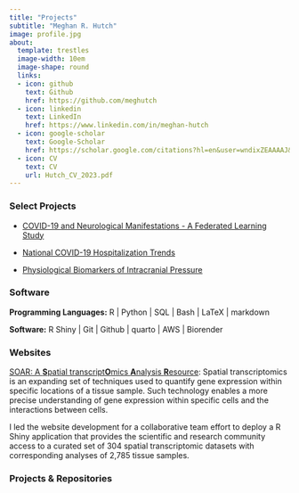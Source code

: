 ```yaml
---
title: "Projects"
subtitle: "Meghan R. Hutch"
image: profile.jpg
about:
  template: trestles
  image-width: 10em
  image-shape: round
  links:
  - icon: github
    text: Github
    href: https://github.com/meghutch
  - icon: linkedin
    text: LinkedIn
    href: https://www.linkedin.com/in/meghan-hutch
  - icon: google-scholar
    text: Google-Scholar
    href: https://scholar.google.com/citations?hl=en&user=wndixZEAAAAJ&view_op=list_works
  - icon: CV
    text: CV
    url: Hutch_CV_2023.pdf
---
```


<!-- head -->

```{=html}
<script src="https://tarptaeya.github.io/repo-card/repo-card.js"></script>
```

### Select Projects

* [COVID-19 and Neurological Manifestations - A Federated Learning Study ](https://covidclinical.github.io/Phase2.1NeuroAnalysis/)

* [National COVID-19 Hospitalization Trends](projects/Hospitalization_Trends.html)

* [Physiological Biomarkers of Intracranial Pressure](projects/ICP-NPi/NPI_and_ICP_Analysis.html)




### Software

**Programming Languages:** R \| Python \| SQL \| Bash \| LaTeX \| markdown

**Software:** R Shiny \| Git \| Github \| quarto \| AWS \| Biorender

### Websites

[SOAR: A **S**patial transcript**O**mics **A**nalysis **R**esource](https://soar.fsm.northwestern.edu/): Spatial transcriptomics is an expanding set of techniques used to quantify gene expression within specific locations of a tissue sample. Such technology enables a more precise understanding of gene expression within specific cells and the interactions between cells.

I led the website development for a collaborative team effort to deploy a R Shiny application that provides the scientific and research community access to a curated set of 304 spatial transcriptomic datasets with corresponding analyses of 2,785 tissue samples.

### Projects & Repositories

<!-- inside body, where you want to create the card -->

::: {.repo-card data-repo="covidclinical/Phase2.1NeuroAnalysis"}
:::

<br>

::: {.repo-card data-repo="meghutch/traumaScanner"}
:::

<br>

::: {.repo-card data-repo="meghutch/ICP-NPI"}
:::

<br>

::: {.repo-card data-repo="meghutch/4CE_Comorbidity_Mapping"}
:::

<br>

::: {.repo-card data-repo="meghutch/COVID-19-Hospitalization-Trends"}
:::
